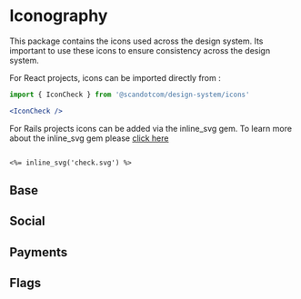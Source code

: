 
<Meta title="Iconography" />

# Iconography

This package contains the icons used across the design system. Its important to use these icons to ensure consistency across the design system.

For React projects, icons can be imported directly from :

```jsx
import { IconCheck } from '@scandotcom/design-system/icons'

<IconCheck />
```

For Rails projects icons can be added via the inline_svg gem. To learn more about the inline_svg gem please [click here](https://github.com/jamesmartin/inline_svg)

```erb

<%= inline_svg('check.svg') %>

```



## Base 

<IconGallery>
  <IconItem name="alert_circle">
    <Icons.IconAlertCircle />
  </IconItem>
  <IconItem name="arrow_right">
    <Icons.IconArrowRight />
  </IconItem>
  <IconItem name="check">
    <Icons.IconCheck />
  </IconItem>
  <IconItem name="close">
    <Icons.IconClose />
  </IconItem>
  <IconItem name="chevron_down">
    <Icons.IconChevronDown />
  </IconItem>
  <IconItem name="dot">
    <Icons.IconDot />
  </IconItem>
  <IconItem name="filter">
    <Icons.IconFilter />
  </IconItem>
  <IconItem name="heart_handshake">
    <Icons.IconHeartHandshake />
  </IconItem>
  <IconItem name="info_circle">
    <Icons.IconInfoCircle />
  </IconItem>
  <IconItem name="logo">
    <Icons.Logo />
  </IconItem>
  <IconItem name="menu">
    <Icons.IconMenu />
  </IconItem>
  <IconItem name="money_search">
    <Icons.IconMoneySearch />
  </IconItem>
  <IconItem name="pin">
    <Icons.IconPin />
  </IconItem>
  <IconItem name="rapid">
    <Icons.IconRapid />
  </IconItem>
  <IconItem name="search">
    <Icons.IconSearch />
  </IconItem>
</IconGallery>

## Social
<IconGallery>
  <IconItem name="facebook">
    <Icons.IconFacebook />
  </IconItem>
  <IconItem name="twitter">
    <Icons.IconTwitter />
  </IconItem>
  <IconItem name="instagram">
    <Icons.IconInstagram />
  </IconItem>
  <IconItem name="linkedIn">
    <Icons.IconLinkedIn />
  </IconItem>
  <IconItem name="youtube">
    <Icons.IconYoutube />
  </IconItem>
</IconGallery>

## Payments
<IconGallery>
  <IconItem name="american_express">
    <Icons.IconAmericaExpress />
  </IconItem>
  <IconItem name="master_card">
    <Icons.IconMasterCard />
  </IconItem>
  <IconItem name="paypal">
    <Icons.IconPayPal />
  </IconItem>
  <IconItem name="visa">
    <Icons.IconVisa />
  </IconItem>
</IconGallery>

## Flags
<IconGallery>
 <IconItem name="uk">
    <Icons.IconUK />
  </IconItem>
  <IconItem name="us">
    <Icons.IconUSA />
  </IconItem>
</IconGallery>

